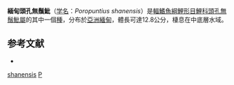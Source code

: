{{Speciesbox
| name = 緬甸頭孔無鬚魮
| status = NE
| status_system = IUCN3.1
| genus = Poropuntius
| species = shanensis
| authority = Hora & Mukerji, 1934
| synonyms = *''Barbodes shanensis'' <br /><small>Hora & Mukerji, 1934</small>
*''Barbus shanensis''<br /><small>Hora & Mukerji, 1934</small> 
*''Puntius shanensis''<br /><small>Hora & Mukerji, 1934</small>
}}
'''緬甸頭孔無鬚魮'''（[[学名|学名]]：''Poropuntius shanensis''）是[[輻鰭魚綱|輻鰭魚綱]][[鯉形目|鯉形目]][[鯉科|鯉科]][[頭孔無鬚魮屬|頭孔無鬚魮屬]]的其中一個[[種|種]]，分布於[[亞洲|亞洲]][[緬甸|緬甸]]，體長可達12.8公分，棲息在中底層水域。

==参考文献==
*{{FishBase_species|genus=Poropuntius|species=shanensis|year=2011|month=12}}
{{Taxonbar|from=Q1104828}}

[[Category:頭孔無鬚魮屬|shanensis]]
[[Category:1934年描述的魚類|P]]